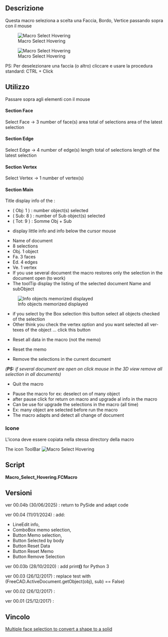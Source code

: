 <languages/>
<div class="mw-translate-fuzzy">
{{Macro/it
|Name=Macro Select Hovering
|Icon=Macro_Select_Hovering.png
|Translate=Macro Seleziona passando il mouse.
|Description=Questa macro seleziona a scelta una Faccia, Bordo, Vertice passando il mouse.<br/>PS: Per deselezionare una faccia (o altro) cliccare {{KEY | Pause grab}} e usare la procedura standard: CTRL + Click
|Author=Mario52
|Version=00.03b
|Date=2020-10-28
|FCVersion=All
|Download=[https://www.freecadweb.org/wiki/images/d/d8/Macro_Select_Hovering.png ToolBar Icon]
}}
</div>

<span id="Description"></span>
==Descrizione== 

Questa macro seleziona a scelta una Faccia, Bordo, Vertice passando sopra con il mouse


[[File:Select_Hovering00.gif|Macro Select Hovering]]


{{Codeextralink|https://gist.githubusercontent.com/mario52a/7ebe6b3fd047441114d9d0e08ceddd63/raw/f228687c4514159a5acb9920bf2366a81cb4908b/Macro%2520Select%2520Hovering.FCMacro}}


[[File:Macro Select Hovering 00.png|Macro Select Hovering]]

<div class="mw-translate-fuzzy">
PS: Per deselezionare una faccia (o altro) cliccare {{KEY | Pause grab}} e usare la procedura standard: CTRL + Click
</div> 

<span id="How_To_Use"></span>
== Utilizzo ==

Passare sopra agli elementi con il mouse

====Section Face====

<div lang="en" dir="ltr" class="mw-content-ltr">
{{CheckBox}} Select Face → 3 number of face(s)
{{LineEdit|300.0}} area total of selections
{{LineEdit|100.0}} area of the latest selection
</div>

====Section Edge====

<div lang="en" dir="ltr" class="mw-content-ltr">
{{CheckBox}} Select Edge → 4 number of edge(s)
{{LineEdit|40.0}} length total of selections
{{LineEdit|10.0}} length of the latest selection
</div>

====Section Vertex====

<div lang="en" dir="ltr" class="mw-content-ltr">
{{CheckBox}} Select Vertex → 1 number of vertex(s)
</div>

====Section Main====

<div lang="en" dir="ltr" class="mw-content-ltr">
Title display info of the :
*( Obj: 1 ) : number object(s) selected
*( Sub: 8 ) : number of Sub object(s) selected
*( Tot: 9 ) : Somme Obj + Sub
</div>

{{LineEdit|Unnamed: Box. Face6 (1.34,2.64,10.0)}}

<div lang="en" dir="ltr" class="mw-content-ltr">
* display little info and info below the cursor mouse
</div>

{{ComboBox|Unnamed: 1 : (8 sel.) (Obj. 1, Fa. 3, Ed. 4, Ve. 1) }}

<div lang="en" dir="ltr" class="mw-content-ltr">
*Name of document
*8 selections
*Obj. 1 object
*Fa. 3 faces
*Ed. 4 edges
*Ve. 1 vertex
*If you use several document the macro restores only the selection in the document open (to work)
*The toolTip display the listing of the selected document Name and subObject
</div>

[[File:Macro_Select_Hovering_01.png|Info objects memorized displayed]]

{{Button|Selected by Box}}

<div lang="en" dir="ltr" class="mw-content-ltr">
*if you select by the Box selection this button select all objects checked of the selection
*Other think you check the vertex option and you want selected all vertexes of the object ... click this button
</div>

{{Button|Reset Data}}

<div lang="en" dir="ltr" class="mw-content-ltr">
*Reset all data in the macro (not the memo)
</div>

{{Button|Reset Memo}}

<div lang="en" dir="ltr" class="mw-content-ltr">
*Reset the memo
</div>

{{Button|Remove selection}}

<div lang="en" dir="ltr" class="mw-content-ltr">
*Remove the selections in the current document
''('''PS:''' if several document are open on click mouse in the 3D view remove all selection in all documents)''
</div>

{{Button|Quit}}

<div lang="en" dir="ltr" class="mw-content-ltr">
*Quit the macro
</div>

{{Button|Pause grab/Refresh}}

<div lang="en" dir="ltr" class="mw-content-ltr">
*Pause the macro for ex: deselect on of many object
*after pause click for return on macro and upgrade al info in the macro
*Can be use for upgrade the selections in the macro (all time)
*Ex: many object are selected before run the macro
*The macro adapts and detect all change of document
</div>

<span id="Icons"></span>
===Icone===

L'icona deve essere copiata nella stessa directory della macro

<div lang="en" dir="ltr" class="mw-content-ltr">
The icon ToolBar [[File:Macro Select Hovering.png|Macro Select Hovering]]
</div>

==Script== 

'''Macro_Select_Hovering.FCMacro'''

{{CodeDownload|https://gist.github.com/mario52a/7ebe6b3fd047441114d9d0e08ceddd63| Download latest version of the macro}}

<span id="Version"></span>
==Versioni== 

<div lang="en" dir="ltr" class="mw-content-ltr">
ver 00.04b (30/06/2025) : return to PySide and adapt code
</div>

<div lang="en" dir="ltr" class="mw-content-ltr">
ver 00.04 (11/01/2024) : add:
*LineEdit info, 
*ComboBox memo selection, 
*Button Memo selection, 
*Button Selected by body
*Button Reset Data
*Button Reset Memo
*Button Remove Selection
</div>

ver 00.03b (28/10/2020) : add print'''()''' for Python 3

ver 00.03 (26/12/2017)  : replace test with (FreeCAD.ActiveDocument.getObject(obj), sub) == False)

ver 00.02 (26/12/2017)  :

ver 00.01 (25/12/2017)  :

<span id="Link"></span>
==Vincolo==

<div class="mw-translate-fuzzy">
[https://forum.freecadweb.org/viewtopic.php?f=3&t=26370 Multiple face selection to convert a shape to a solid]
</div>